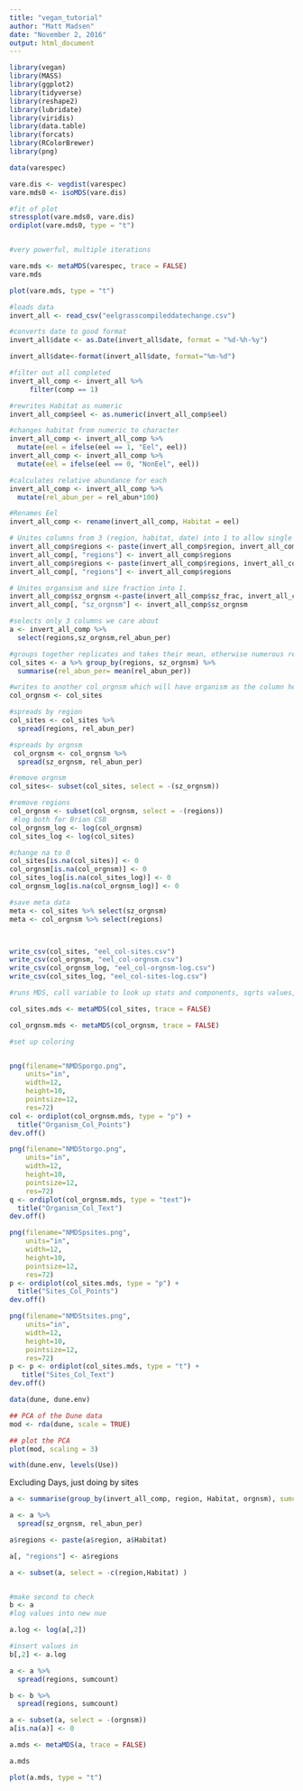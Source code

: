 ```yaml
---
title: "vegan_tutorial"
author: "Matt Madsen"
date: "November 2, 2016"
output: html_document
---
```


```r
 

library(vegan)
library(MASS)
library(ggplot2)
library(tidyverse)
library(reshape2)
library(lubridate)
library(viridis)
library(data.table)
library(forcats)
library(RColorBrewer)
library(png)

data(varespec)

vare.dis <- vegdist(varespec)
vare.mds0 <- isoMDS(vare.dis)

#fit of plot
stressplot(vare.mds0, vare.dis)
ordiplot(vare.mds0, type = "t")


#very powerful, multiple iterations

vare.mds <- metaMDS(varespec, trace = FALSE)
vare.mds

plot(vare.mds, type = "t")

```




```r
#loads data 
invert_all <- read_csv("eelgrasscompileddatechange.csv")

#converts date to good format 
invert_all$date <- as.Date(invert_all$date, format = "%d-%h-%y")

invert_all$date<-format(invert_all$date, format="%m-%d")

#filter out all completed 
invert_all_comp <- invert_all %>%
     filter(comp == 1)

#rewrites Habitat as numeric
invert_all_comp$eel <- as.numeric(invert_all_comp$eel)

#changes habitat from numeric to character                            
invert_all_comp <- invert_all_comp %>% 
  mutate(eel = ifelse(eel == 1, "Eel", eel))
invert_all_comp <- invert_all_comp %>% 
  mutate(eel = ifelse(eel == 0, "NonEel", eel))

#calculates relative abundance for each 
invert_all_comp <- invert_all_comp %>% 
  mutate(rel_abun_per = rel_abun*100) 

#Renames Eel 
invert_all_comp <- rename(invert_all_comp, Habitat = eel)
```

```r

# Unites columns from 3 (region, habitat, date) into 1 to allow single unique identifier
invert_all_comp$regions <- paste(invert_all_comp$region, invert_all_comp$Habitat)
invert_all_comp[, "regions"] <- invert_all_comp$regions
invert_all_comp$regions <- paste(invert_all_comp$regions, invert_all_comp$date)
invert_all_comp[, "regions"] <- invert_all_comp$regions

# Unites organsism and size fraction into 1. 
invert_all_comp$sz_orgnsm <-paste(invert_all_comp$sz_frac, invert_all_comp$orgnsm)
invert_all_comp[, "sz_orgnsm"] <- invert_all_comp$sz_orgnsm

#selects only 3 columns we care about
a <- invert_all_comp %>%
  select(regions,sz_orgnsm,rel_abun_per) 

#groups together replicates and takes their mean, otherwise numerous repeats, could also take set and write that into the unique identifier (4 into 1) if need be. For now going with this. Col_site will have sites as column headings. 
col_sites <- a %>% group_by(regions, sz_orgnsm) %>% 
  summarise(rel_abun_per= mean(rel_abun_per))

#writes to another col_orgnsm which will have organism as the column headings. 
col_orgnsm <- col_sites

#spreads by region
col_sites <- col_sites %>% 
  spread(regions, rel_abun_per)

#spreads by orgnsm 
 col_orgnsm <- col_orgnsm %>% 
  spread(sz_orgnsm, rel_abun_per)

#remove orgnsm
col_sites<- subset(col_sites, select = -(sz_orgnsm))

#remove regions
col_orgnsm <- subset(col_orgnsm, select = -(regions))
 #log both for Brian CSB 
col_orgnsm_log <- log(col_orgnsm)
col_sites_log <- log(col_sites)

#change na to 0 
col_sites[is.na(col_sites)] <- 0
col_orgnsm[is.na(col_orgnsm)] <- 0
col_sites_log[is.na(col_sites_log)] <- 0
col_orgnsm_log[is.na(col_orgnsm_log)] <- 0

#save meta data
meta <- col_sites %>% select(sz_orgnsm)
meta <- col_orgnsm %>% select(regions)



write_csv(col_sites, "eel_col-sites.csv")
write_csv(col_orgnsm, "eel_col-orgnsm.csv")
write_csv(col_orgnsm_log, "eel_col-orgnsm-log.csv")
write_csv(col_sites_log, "eel_col-sites-log.csv")

```

```r
#runs MDS, call variable to look up stats and components, sqrts values, uses Bray-Curtis Dissimalarity 

col_sites.mds <- metaMDS(col_sites, trace = FALSE)

col_orgnsm.mds <- metaMDS(col_orgnsm, trace = FALSE)

#set up coloring 


png(filename="NMDSporgo.png", 
    units="in", 
    width=12, 
    height=10, 
    pointsize=12, 
    res=72)
col <- ordiplot(col_orgnsm.mds, type = "p") +
  title("Organism_Col_Points")
dev.off()

png(filename="NMDStorgo.png", 
    units="in", 
    width=12, 
    height=10, 
    pointsize=12, 
    res=72)
q <- ordiplot(col_orgnsm.mds, type = "text")+
  title("Organism_Col_Text")
dev.off()

png(filename="NMDSpsites.png", 
    units="in", 
    width=12, 
    height=10, 
    pointsize=12, 
    res=72)
p <- ordiplot(col_sites.mds, type = "p") +
  title("Sites_Col_Points")
dev.off()

png(filename="NMDStsites.png", 
    units="in", 
    width=12, 
    height=10, 
    pointsize=12, 
    res=72)
p <- p <- ordiplot(col_sites.mds, type = "t") +
   title("Sites_Col_Text")
dev.off()

```


```r
data(dune, dune.env)

## PCA of the Dune data
mod <- rda(dune, scale = TRUE)

## plot the PCA
plot(mod, scaling = 3)

with(dune.env, levels(Use))

```







Excluding Days, just doing by sites

```r


a <- summarise(group_by(invert_all_comp, region, Habitat, orgnsm), sumcount =sum(count))

a <- a %>% 
  spread(sz_orgnsm, rel_abun_per)

a$regions <- paste(a$region, a$Habitat)

a[, "regions"] <- a$regions

a <- subset(a, select = -c(region,Habitat) )


#make second to check
b <- a 
#log values into new nue

a.log <- log(a[,2])

#insert values in 
b[,2] <- a.log

a <- a %>% 
  spread(regions, sumcount)

b <- b %>% 
  spread(regions, sumcount)

a <- subset(a, select = -(orgnsm))
a[is.na(a)] <- 0

a.mds <- metaMDS(a, trace = FALSE)

a.mds

plot(a.mds, type = "t")


```


